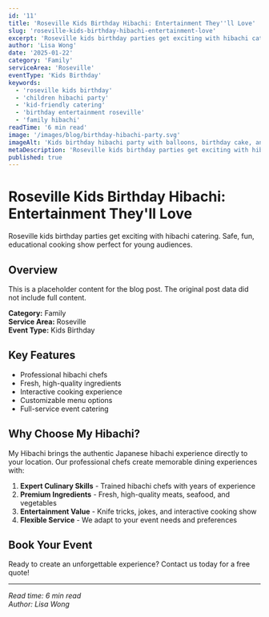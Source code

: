 ```yaml
---
id: '11'
title: 'Roseville Kids Birthday Hibachi: Entertainment They''ll Love'
slug: 'roseville-kids-birthday-hibachi-entertainment-love'
excerpt: 'Roseville kids birthday parties get exciting with hibachi catering. Safe, fun, educational cooking show perfect for young audiences.'
author: 'Lisa Wong'
date: '2025-01-22'
category: 'Family'
serviceArea: 'Roseville'
eventType: 'Kids Birthday'
keywords:
  - 'roseville kids birthday'
  - 'children hibachi party'
  - 'kid-friendly catering'
  - 'birthday entertainment roseville'
  - 'family hibachi'
readTime: '6 min read'
image: '/images/blog/birthday-hibachi-party.svg'
imageAlt: 'Kids birthday hibachi party with balloons, birthday cake, and children enjoying cooking show'
metaDescription: 'Roseville kids birthday parties get exciting with hibachi catering. Safe, fun, educational cooking show perfect for young audiences.'
published: true
---
```


# Roseville Kids Birthday Hibachi: Entertainment They'll Love

Roseville kids birthday parties get exciting with hibachi catering. Safe, fun, educational cooking show perfect for young audiences.

## Overview

This is a placeholder content for the blog post. The original post data did not include full content.

**Category:** Family  
**Service Area:** Roseville  
**Event Type:** Kids Birthday

## Key Features

- Professional hibachi chefs
- Fresh, high-quality ingredients
- Interactive cooking experience
- Customizable menu options
- Full-service event catering

## Why Choose My Hibachi?

My Hibachi brings the authentic Japanese hibachi experience directly to your location. Our professional chefs create memorable dining experiences with:

1. **Expert Culinary Skills** - Trained hibachi chefs with years of experience
2. **Premium Ingredients** - Fresh, high-quality meats, seafood, and vegetables
3. **Entertainment Value** - Knife tricks, jokes, and interactive cooking show
4. **Flexible Service** - We adapt to your event needs and preferences

## Book Your Event

Ready to create an unforgettable experience? Contact us today for a free quote!

---

*Read time: 6 min read*  
*Author: Lisa Wong*

